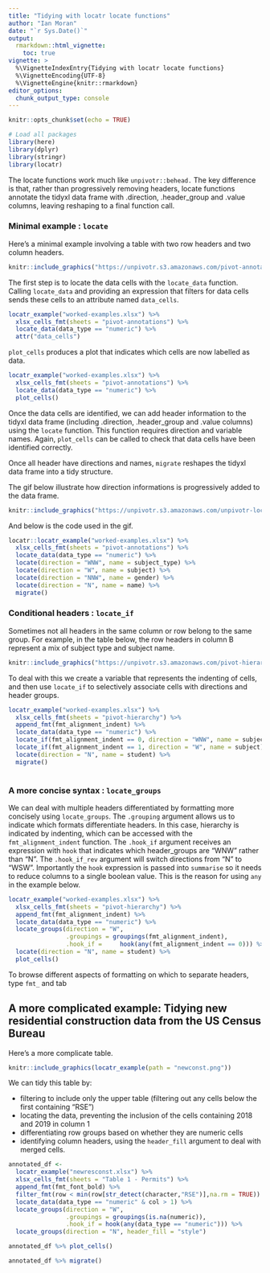 ```yaml
---
title: "Tidying with locatr locate functions"
author: "Ian Moran"
date: "`r Sys.Date()`"
output:
  rmarkdown::html_vignette:
    toc: true
vignette: >
  %\VignetteIndexEntry{Tidying with locatr locate functions}
  %\VignetteEncoding{UTF-8}
  %\VignetteEngine{knitr::rmarkdown}
editor_options: 
  chunk_output_type: console
---
```


```r
knitr::opts_chunk$set(echo = TRUE)
```

```r
# Load all packages 
library(here)
library(dplyr)
library(stringr)
library(locatr)
```

The locate functions work much like `unpivotr::behead.` The key difference is that, rather than progressively removing headers, locate functions annotate the tidyxl data frame with .direction, .header_group and .value columns, leaving reshaping to a final function call. 

### Minimal example : `locate` 

Here's a minimal example involving a table with two row headers and two column headers. 

```r
knitr::include_graphics("https://unpivotr.s3.amazonaws.com/pivot-annotations.png")
```

The first step is to locate the data cells with the `locate_data` function. Calling `locate_data` and providing an expression that filters for data cells sends these cells to an attribute named `data_cells`.  


```r
locatr_example("worked-examples.xlsx") %>% 
  xlsx_cells_fmt(sheets = "pivot-annotations") %>%
  locate_data(data_type == "numeric") %>% 
  attr("data_cells")
```

`plot_cells` produces a plot that indicates which cells are now labelled as data. 

```r
locatr_example("worked-examples.xlsx") %>% 
  xlsx_cells_fmt(sheets = "pivot-annotations") %>%
  locate_data(data_type == "numeric") %>% 
  plot_cells()
```

Once the data cells are identified, we can add header information to the tidyxl data frame (including .direction, .header_group and .value columns) using the `locate` function. This function requires direction and variable names. Again, `plot_cells` can be called to check that data cells have been identified correctly. 

Once all header have directions and names, `migrate` reshapes the tidyxl data frame into a tidy structure.

The gif below illustrate how direction informations is progressively added to the data frame. 

```r
knitr::include_graphics("https://unpivotr.s3.amazonaws.com/unpivotr-locate-demo-02.gif")
```

And below is the code used in the gif. 

```r
locatr::locatr_example("worked-examples.xlsx") %>%
  xlsx_cells_fmt(sheets = "pivot-annotations") %>%
  locate_data(data_type == "numeric") %>% 
  locate(direction = "WNW", name = subject_type) %>% 
  locate(direction = "W", name = subject) %>% 
  locate(direction = "NNW", name = gender) %>% 
  locate(direction = "N", name = name) %>% 
  migrate()
```


### Conditional headers : `locate_if` 

Sometimes not all headers in the same column or row belong to the same group. For example, in the table below, the  row headers in column B represent a mix of subject type and subject name. 

```r
knitr::include_graphics("https://unpivotr.s3.amazonaws.com/pivot-hierarchy.png")
```

To deal with this we create a variable that represents the indenting of cells, and then use  `locate_if` to selectively associate cells with directions and header groups.  

```r
locatr_example("worked-examples.xlsx") %>% 
  xlsx_cells_fmt(sheets = "pivot-hierarchy") %>%
  append_fmt(fmt_alignment_indent) %>%
  locate_data(data_type == "numeric") %>%
  locate_if(fmt_alignment_indent == 0, direction = "WNW", name = subject_type) %>% 
  locate_if(fmt_alignment_indent == 1, direction = "W", name = subject) %>% 
  locate(direction = "N", name = student) %>% 
  migrate()
  
```

### A more concise syntax : `locate_groups` 

We can deal with multiple headers differentiated by formatting more concisely using `locate_groups`. The `.grouping` argument allows us to indicate which formats differentiate headers. In this case, hierarchy is indicated by indenting, which can be accessed with the `fmt_alignment_indent` function. 
The `.hook_if` argument receives an expression with `hook` that indicates which header_groups are "WNW" rather than "N".  The `.hook_if_rev` argument will switch directions from "N" to "WSW". Importantly the `hook` expression is passed into `summarise` so it needs to reduce columns to a single boolean value. This is the reason for using `any` in the example below. 

```r
locatr_example("worked-examples.xlsx") %>%
  xlsx_cells_fmt(sheets = "pivot-hierarchy") %>%
  append_fmt(fmt_alignment_indent) %>% 
  locate_data(data_type == "numeric") %>%
  locate_groups(direction = "W",
                .groupings = groupings(fmt_alignment_indent),
                .hook_if =     hook(any(fmt_alignment_indent == 0))) %>%
  locate(direction = "N", name = student) %>% 
  plot_cells()
```

To browse different aspects of formatting on which to separate headers, type `fmt_` and tab 

## A more complicated example: Tidying new residential construction data from the US Census Bureau

Here's a more complicate table.  
```r
knitr::include_graphics(locatr_example(path = "newconst.png"))
```

We can tidy this table by:

* filtering to include only the upper table (filtering out any cells below the first containing "RSE")
* locating the data, preventing the inclusion of the cells containing 2018 and 2019 in column 1
* differentiating row groups based on whether they are numeric cells
* identifying column headers, using the `header_fill` argument to deal with merged cells.

```r
annotated_df <- 
  locatr_example("newresconst.xlsx") %>% 
  xlsx_cells_fmt(sheets = "Table 1 - Permits") %>%
  append_fmt(fmt_font_bold) %>% 
  filter_fmt(row < min(row[str_detect(character,"RSE")],na.rm = TRUE)) %>% 
  locate_data(data_type == "numeric" & col > 1) %>%
  locate_groups(direction = "W", 
                .groupings = groupings(is.na(numeric)), 
                .hook_if = hook(any(data_type == "numeric"))) %>% 
  locate_groups(direction = "N", header_fill = "style")  

annotated_df %>% plot_cells()

annotated_df %>% migrate()
```








